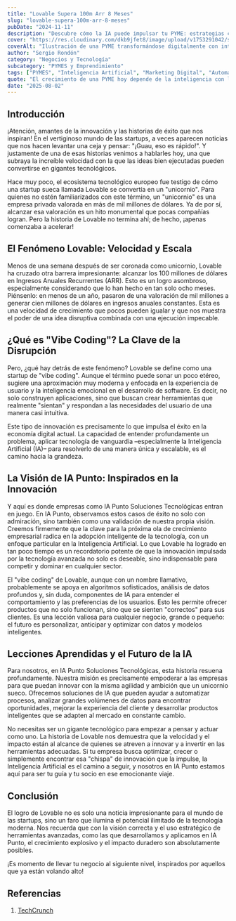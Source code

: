 ```yaml
---
title: "Lovable Supera 100m Arr 8 Meses"
slug: "lovable-supera-100m-arr-8-meses"
pubDate: "2024-11-11"
description: "Descubre cómo la IA puede impulsar tu PYME: estrategias concretas de marketing, automatización y datos para aumentar ventas."
cover: "https://res.cloudinary.com/dkb9jfet8/image/upload/v1753291042/small-business_kk56r6.jpg"
coverAlt: "Ilustración de una PYME transformándose digitalmente con inteligencia artificial."
author: "Sergio Rondón"
category: "Negocios y Tecnología"
subcategory: "PYMES y Emprendimiento"
tags: ["PYMES", "Inteligencia Artificial", "Marketing Digital", "Automatización", "Ventas"]
quote: "El crecimiento de una PYME hoy depende de la inteligencia con la que se aplican datos, IA y estrategia. — Sergio Rondón"
date: "2025-08-02"
---
```




<h2 id="introduccion">Introducción</h2>

¡Atención, amantes de la innovación y las historias de éxito que nos inspiran! En el vertiginoso mundo de las startups, a veces aparecen noticias que nos hacen levantar una ceja y pensar: "¡Guau, eso es rápido!". Y justamente de una de esas historias venimos a hablarles hoy, una que subraya la increíble velocidad con la que las ideas bien ejecutadas pueden convertirse en gigantes tecnológicos.

Hace muy poco, el ecosistema tecnológico europeo fue testigo de cómo una startup sueca llamada Lovable se convertía en un "unicornio". Para quienes no estén familiarizados con este término, un "unicornio" es una empresa privada valorada en más de mil millones de dólares. Ya de por sí, alcanzar esa valoración es un hito monumental que pocas compañías logran. Pero la historia de Lovable no termina ahí; de hecho, ¡apenas comenzaba a acelerar!

<h2 id="el-fenomeno-lovable-velocidad-y-escala">El Fenómeno Lovable: Velocidad y Escala</h2>

Menos de una semana después de ser coronada como unicornio, Lovable ha cruzado otra barrera impresionante: alcanzar los 100 millones de dólares en Ingresos Anuales Recurrentes (ARR). Esto es un logro asombroso, especialmente considerando que lo han hecho en tan solo ocho meses. Piénsenlo: en menos de un año, pasaron de una valoración de mil millones a generar cien millones de dólares en ingresos anuales constantes. Esta es una velocidad de crecimiento que pocos pueden igualar y que nos muestra el poder de una idea disruptiva combinada con una ejecución impecable.

<h2 id="que-es-vibe-coding-la-clave-de-la-disrupcion">¿Qué es "Vibe Coding"? La Clave de la Disrupción</h2>

Pero, ¿qué hay detrás de este fenómeno? Lovable se define como una startup de "vibe coding". Aunque el término puede sonar un poco etéreo, sugiere una aproximación muy moderna y enfocada en la experiencia de usuario y la inteligencia emocional en el desarrollo de software. Es decir, no solo construyen aplicaciones, sino que buscan crear herramientas que realmente "sientan" y respondan a las necesidades del usuario de una manera casi intuitiva.

Este tipo de innovación es precisamente lo que impulsa el éxito en la economía digital actual. La capacidad de entender profundamente un problema, aplicar tecnología de vanguardia –especialmente la Inteligencia Artificial (IA)– para resolverlo de una manera única y escalable, es el camino hacia la grandeza.

<h2 id="la-vision-de-ia-punto-inspirados-en-la-innovacion">La Visión de IA Punto: Inspirados en la Innovación</h2>

Y aquí es donde empresas como IA Punto Soluciones Tecnológicas entran en juego. En IA Punto, observamos estos casos de éxito no solo con admiración, sino también como una validación de nuestra propia visión. Creemos firmemente que la clave para la próxima ola de crecimiento empresarial radica en la adopción inteligente de la tecnología, con un enfoque particular en la Inteligencia Artificial. Lo que Lovable ha logrado en tan poco tiempo es un recordatorio potente de que la innovación impulsada por la tecnología avanzada no solo es deseable, sino indispensable para competir y dominar en cualquier sector.

El "vibe coding" de Lovable, aunque con un nombre llamativo, probablemente se apoya en algoritmos sofisticados, análisis de datos profundos y, sin duda, componentes de IA para entender el comportamiento y las preferencias de los usuarios. Esto les permite ofrecer productos que no solo funcionan, sino que se sienten "correctos" para sus clientes. Es una lección valiosa para cualquier negocio, grande o pequeño: el futuro es personalizar, anticipar y optimizar con datos y modelos inteligentes.

<h2 id="lecciones-aprendidas-y-el-futuro-de-la-ia">Lecciones Aprendidas y el Futuro de la IA</h2>

Para nosotros, en IA Punto Soluciones Tecnológicas, esta historia resuena profundamente. Nuestra misión es precisamente empoderar a las empresas para que puedan innovar con la misma agilidad y ambición que un unicornio sueco. Ofrecemos soluciones de IA que pueden ayudar a automatizar procesos, analizar grandes volúmenes de datos para encontrar oportunidades, mejorar la experiencia del cliente y desarrollar productos inteligentes que se adapten al mercado en constante cambio.

No necesitas ser un gigante tecnológico para empezar a pensar y actuar como uno. La historia de Lovable nos demuestra que la velocidad y el impacto están al alcance de quienes se atreven a innovar y a invertir en las herramientas adecuadas. Si tu empresa busca optimizar, crecer o simplemente encontrar esa "chispa" de innovación que la impulse, la Inteligencia Artificial es el camino a seguir, y nosotros en IA Punto estamos aquí para ser tu guía y tu socio en ese emocionante viaje.

<h2 id="conclusion">Conclusión</h2>

El logro de Lovable no es solo una noticia impresionante para el mundo de las startups, sino un faro que ilumina el potencial ilimitado de la tecnología moderna. Nos recuerda que con la visión correcta y el uso estratégico de herramientas avanzadas, como las que desarrollamos y aplicamos en IA Punto, el crecimiento explosivo y el impacto duradero son absolutamente posibles.

¡Es momento de llevar tu negocio al siguiente nivel, inspirados por aquellos que ya están volando alto!

<h2 id="referencias">Referencias</h2>

1.  [TechCrunch](https://techcrunch.com/2025/07/22/lovable-the-swedish-unicorn-that-just-hit-100m-in-annual-recurring-revenue-in-8-months/)

